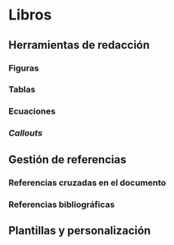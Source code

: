 # Libros {#sec-books}

## Herramientas de redacción

### Figuras

### Tablas

### Ecuaciones

### *Callouts*


## Gestión de referencias

### Referencias cruzadas en el documento


### Referencias bibliográficas


## Plantillas y personalización



